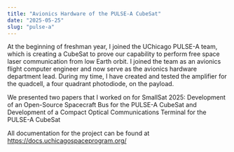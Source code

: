 ```yaml
---
title: "Avionics Hardware of the PULSE-A CubeSat"
date: "2025-05-25"
slug: "pulse-a"
---
```


At the beginning of freshman year, I joined the UChicago PULSE-A team, which is creating a CubeSat to prove our capability to perform free space laser communication from low Earth orbit.
I joined the team as an avionics flight computer engineer and now serve as the avionics hardware department lead. During my time, I have created and tested the amplifier for
the quadcell, a four quadrant photodiode, on the payload. 

We presented two papers that I worked on for SmallSat 2025:  Development of an Open-Source Spacecraft Bus for the PULSE-A CubeSat and Development of a Compact Optical Communications Terminal for the PULSE-A CubeSat 

All documentation for the project can be found at <a href="url">https://docs.uchicagospaceprogram.org/</a>